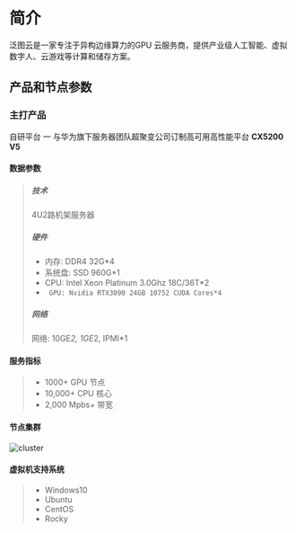 # 简介
 
泛图云是一家专注于异构边缘算力的GPU 云服务商，提供产业级人工智能、虚拟数字人、云游戏等计算和储存方案。

## 产品和节点参数

### 主打产品
自研平台 一 与华为旗下服务器团队超聚变公司订制高可用高性能平台 **CX5200 V5**

#### 数据参数
> ##### 技术
> 4U2路机架服务器
> ##### 硬件
>- 内存: DDR4 32G*4
>- 系统盘: SSD 960G*1
>- CPU: Intel Xeon Platinum 3.0Ghz 18C/36T*2
>- ``` GPU: Nvidia RTX3090 24GB 10752 CUDA Cores*4``` 
> ##### 网络
> 网络: 10GE*2, 1GE*2, IPMI*1

#### 服务指标
>- 1000+ GPU 节点
>- 10,000+ CPU 核心
>- 2,000 Mpbs+ 带宽

#### 节点集群

![cluster](/cluster.png)

#### 虚拟机支持系统
>- Windows10
>- Ubuntu
>- CentOS
>- Rocky
